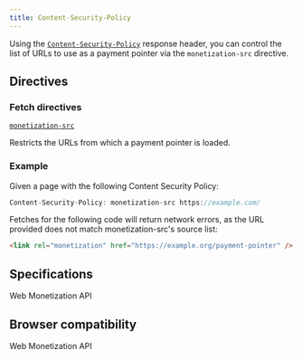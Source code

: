 ```yaml
---
title: Content-Security-Policy
---
```



Using the [`Content-Security-Policy`](https://developer.mozilla.org/en-US/docs/Web/HTTP/Headers/Content-Security-Policy) response header, you can control the list of URLs to use as a payment pointer via the `monetization-src` directive.

## Directives

### Fetch directives

[`monetization-src`](monetization-src.md)

Restricts the URLs from which a payment pointer is loaded.

### Example

Given a page with the following Content Security Policy:

```javascript
Content-Security-Policy: monetization-src https://example.com/
```

Fetches for the following code will return network errors, as the URL provided does not match monetization-src's source list:

```html
<link rel="monetization" href="https://example.org/payment-pointer" />
```

## Specifications

<Specifications link='content-security-policy'>
  Web Monetization API
</Specifications>

## Browser compatibility

<BrowserCompat json={data}>Web Monetization API</BrowserCompat>
